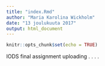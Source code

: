 ```yaml
---
title: "index.Rmd"
author: "Maria Karolina Wickholm"
date: "13 joulukuuta 2017"
output: html_document
---
```


```r
knitr::opts_chunk$set(echo = TRUE)
```


IODS final assignment uploading . . . .